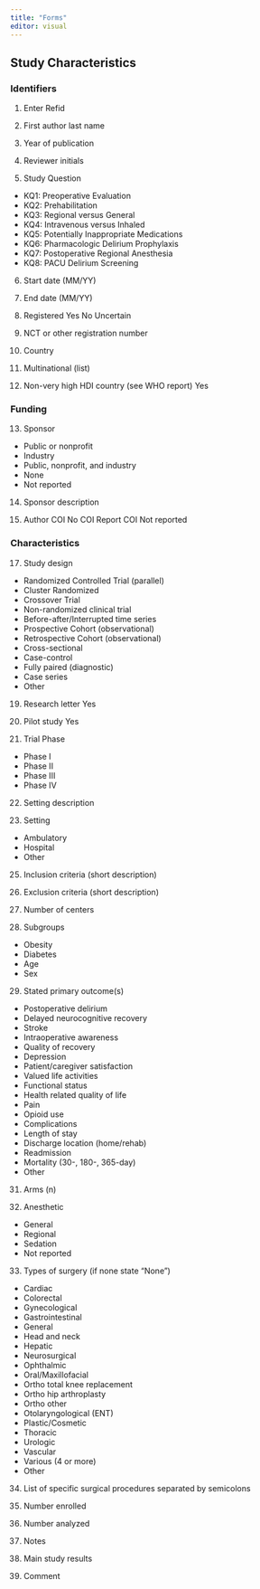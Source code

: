 ```yaml
---
title: "Forms"
editor: visual
---
```


## Study Characteristics

### Identifiers

1.  Enter Refid

2.  First author last name

3.  Year of publication

4.  Reviewer initials

5.  Study Question

-   KQ1: Preoperative Evaluation <br/>
-   KQ2: Prehabilitation
-   KQ3: Regional versus General
-   KQ4: Intravenous versus Inhaled
-   KQ5: Potentially Inappropriate Medications
-   KQ6: Pharmacologic Delirium Prophylaxis
-   KQ7: Postoperative Regional Anesthesia
-   KQ8: PACU Delirium Screening

6.  Start date (MM/YY)

7.  End date (MM/YY)

8.  Registered Yes No Uncertain

9.  NCT or other registration number

10. Country

11. Multinational (list)

12. Non-very high HDI country (see WHO report) Yes

### Funding

13. Sponsor

-   Public or nonprofit<br/>
-   Industry
-   Public, nonprofit, and industry
-   None
-   Not reported

14. Sponsor description

15. Author COI No COI Report COI Not reported

### Characteristics

17. Study design

-   Randomized Controlled Trial (parallel)<br/>
-   Cluster Randomized
-   Crossover Trial
-   Non-randomized clinical trial
-   Before-after/Interrupted time series
-   Prospective Cohort (observational)
-   Retrospective Cohort (observational)
-   Cross-sectional
-   Case-control
-   Fully paired (diagnostic)
-   Case series
-   Other

19. Research letter Yes

20. Pilot study Yes

21. Trial Phase

-   Phase I
-   Phase II
-   Phase III
-   Phase IV

22. Setting description

23. Setting

-   Ambulatory<br/>
-   Hospital
-   Other

25. Inclusion criteria (short description)

26. Exclusion criteria (short description)

27. Number of centers

28. Subgroups

-   Obesity
-   Diabetes
-   Age
-   Sex

29. Stated primary outcome(s)

-   Postoperative delirium<br/>
-   Delayed neurocognitive recovery
-   Stroke
-   Intraoperative awareness
-   Quality of recovery
-   Depression
-   Patient/caregiver satisfaction
-   Valued life activities
-   Functional status
-   Health related quality of life
-   Pain
-   Opioid use
-   Complications
-   Length of stay
-   Discharge location (home/rehab)
-   Readmission
-   Mortality (30-, 180-, 365-day)
-   Other

31. Arms (n)

32. Anesthetic

-   General<br/>
-   Regional
-   Sedation
-   Not reported

33. Types of surgery (if none state "None")

-   Cardiac <br/>
-   Colorectal
-   Gynecological
-   Gastrointestinal
-   General
-   Head and neck
-   Hepatic
-   Neurosurgical
-   Ophthalmic
-   Oral/Maxillofacial
-   Ortho total knee replacement
-   Ortho hip arthroplasty
-   Ortho other
-   Otolaryngological (ENT)
-   Plastic/Cosmetic
-   Thoracic
-   Urologic
-   Vascular
-   Various (4 or more)
-   Other

34. List of specific surgical procedures separated by semicolons

35. Number enrolled

36. Number analyzed

37. Notes

38. Main study results

39. Comment
